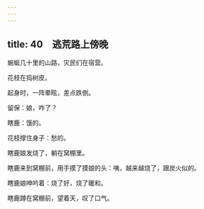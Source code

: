 ```yaml
---
---
---
```

title: 40　逃荒路上傍晚
---




蜿蜒几十里的山路，灾民们在宿营。

花枝在捣树皮。

起身时，一阵晕眩，差点跌倒。

留保：娘，咋了？

瞎鹿：饿的。

花枝撑住身子：愁的。

瞎鹿娘发烧了，躺在窝棚里。

瞎鹿来到窝棚前，用手摸了摸娘的头：咦，越来越烧了，跟炭火似的。

瞎鹿娘呻吟着：烧了好，烧了暖和。

瞎鹿蹲在窝棚前，望着天，叹了口气。